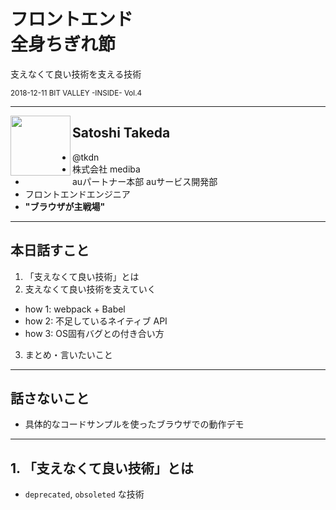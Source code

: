
<Head>
  <title>フロントエンド全身ちぎれ節 支えなくて良い技術を支える技術</title>
</Head>

# フロントエンド<br />全身ちぎれ節
支えなくて良い技術を支える技術

<small>2018-12-11 BIT VALLEY -INSIDE- Vol.4</small>

---

<img src="https://avatars3.githubusercontent.com/u/797187?s=460&v=4" width="96" align="left" />

## Satoshi Takeda

- @tkdn
- 株式会社 mediba
- auパートナー本部 auサービス開発部
- フロントエンドエンジニア
- **"ブラウザが主戦場"**

---

## 本日話すこと
1. 「支えなくて良い技術」とは
2. 支えなくて良い技術を支えていく
- how 1: webpack + Babel
- how 2: 不足しているネイティブ API
- how 3: OS固有バグとの付き合い方
3. まとめ・言いたいこと

---

## 話さないこと
- 具体的なコードサンプルを使ったブラウザでの動作デモ

---

## 1. 「支えなくて良い技術」とは
- `deprecated`, `obsoleted` な技術
